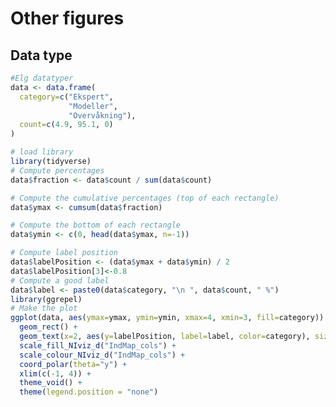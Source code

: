 # Other figures

## Data type

```r
#Elg datatyper
data <- data.frame(
  category=c("Ekspert", 
             "Modeller", 
             "Overvåkning"),
  count=c(4.9, 95.1, 0)
)

# load library
library(tidyverse)
# Compute percentages
data$fraction <- data$count / sum(data$count)

# Compute the cumulative percentages (top of each rectangle)
data$ymax <- cumsum(data$fraction)

# Compute the bottom of each rectangle
data$ymin <- c(0, head(data$ymax, n=-1))

# Compute label position
data$labelPosition <- (data$ymax + data$ymin) / 2
data$labelPosition[3]<-0.8
# Compute a good label
data$label <- paste0(data$category, "\n ", data$count, " %")
library(ggrepel)
# Make the plot
ggplot(data, aes(ymax=ymax, ymin=ymin, xmax=4, xmin=3, fill=category)) +
  geom_rect() +
  geom_text(x=2, aes(y=labelPosition, label=label, color=category), size=2.5) + # x here controls label position (inner / outer)
  scale_fill_NIviz_d("IndMap_cols") +
  scale_colour_NIviz_d("IndMap_cols") +
  coord_polar(theta="y") +
  xlim(c(-1, 4)) +
  theme_void() +
  theme(legend.position = "none")


```

